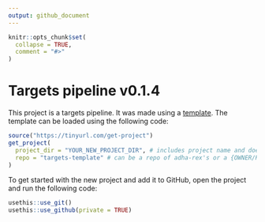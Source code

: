 ```yaml
---
output: github_document
---
```


<!-- README.md is generated from README.Rmd. Please edit that file -->

```r
knitr::opts_chunk$set(
  collapse = TRUE,
  comment = "#>"
)
```

# Targets pipeline v0.1.4

This project is a targets pipeline. It was made using a [template](https://github.com/adha-rex/targets-template).
The template can be loaded using the following code:


```r
source("https://tinyurl.com/get-project")
get_project(
  project_dir = "YOUR_NEW_PROJECT_DIR", # includes project name and doesn't currently exist i.e. "Projects/mhr-pathology-pipeline"
  repo = "targets-template" # can be a repo of adha-rex's or a {OWNER/REPO} format to use anyone's versioned repo
)
```

To get started with the new project and add it to GitHub, open the project and run the following code:

```r
usethis::use_git()
usethis::use_github(private = TRUE)
```
